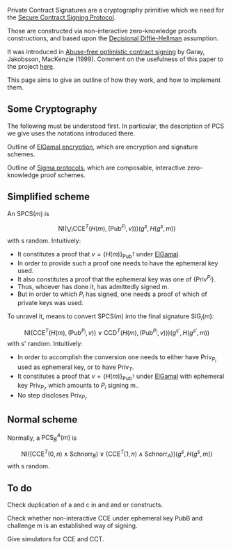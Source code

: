 Private Contract Signatures are a cryptography primitive which we need for the [[Secure Contract Signing Protocol]].

Those are constructed via non-interactive zero-knowledge proofs constructions, and based upon the [http://en.wikipedia.org/wiki/Decisional_Diffie%E2%80%93Hellman_assumption Decisional Diffie-Hellman] assumption.

It was introduced in [http://citeseerx.ist.psu.edu/viewdoc/summary?doi=10.1.1.118.4142 Abuse-free optimistic contract signing] by Garay, Jakobsson, MacKenzie (1999).
Comment on the usefulness of this paper to the project [[GarayJakobssonMackenzie|here]]. 

This page aims to give an outline of how they work, and how to implement them.

== Some Cryptography ==

The following must be understood first. In particular, the description of PCS we give uses the notations introduced there.

Outline of [[ElGamalSchnorr|ElGamal encryption]], which are encryption and signature schemes.

Outline of [[Sigma_Protocols|Sigma protocols]], which are composable, interactive zero-knowledge proof schemes.

== Simplified scheme ==



An <math>\textrm{SPCS}(m)</math> is
:<math>\textrm{NI}\left(\bigvee_i\textrm{CCE}^T(H(m),(\textrm{Pub}^{P_i},v))\right)(g^s,H(g^s,m))
</math>
with s random. Intuitively:
* It constitutes a proof that <math>v=\{H(m)\}_{\textrm{Pub}^T}</math> under [[ElGamal]].
* In order to provide such a proof one needs to have the ephemeral key used.
* It also constitutes a proof that the ephemeral key was one of <math>\{\textrm{Priv}^{P_i}\}</math>.
* Thus, whoever has done it, has admittedly signed m.
* But in order to which <math>P_i</math> has signed, one needs a proof of which of private keys was used. 


To unravel it, means to convert <math>\textrm{SPCS}(m)</math> into the final signature <math>\textrm{SIG}_i(m)</math>:
:<math>\textrm{NI}\left(\textrm{CCE}^T(H(m),(\textrm{Pub}^{P_i},v))\vee\textrm{CCD}^T(H(m),(\textrm{Pub}^{P_i},v))\right)(g^{s'},H(g^{s'},m))
</math>
with s' random. Intuitively:
* In order to accomplish the conversion one needs to either have <math>\textrm{Priv}_{P_i}</math> used as ephemeral key, or to have <math>\textrm{Priv}_T</math>.
* It constitutes a proof that <math>v=\{H(m)\}_{\textrm{Pub}^T}</math> under [[ElGamal]] with ephemeral key <math>\textrm{Priv}_{P_i}</math>, which amounts to <math>P_i</math> signing m..
* No step discloses <math>\textrm{Priv}_{P_i}</math>.

== Normal scheme ==

Normally, a <math>\textrm{PCS}_B^A(m)</math> is
:<math>\textrm{NI}\left((\textrm{CCE}^T(0,n)\wedge\textrm{Schnorr}_B)\vee(\textrm{CCE}^T(1,n)\wedge\textrm{Schnorr}_A)\right)(g^s,H(g^s,m))</math>
with s random.

== To do ==

Check duplication of a and c in and and or constructs.

Check whether non-interactive CCE under ephemeral key PubB and challenge m is an established way of signing.

Give simulators for CCE and CCT.